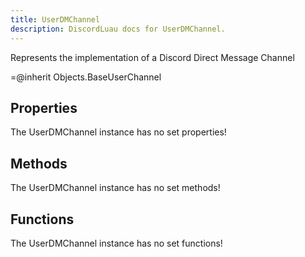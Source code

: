 ```yaml
---
title: UserDMChannel
description: DiscordLuau docs for UserDMChannel.
---
```

[//]: # (This file was automatically compiled through the Generator luau code under this repository)
[//]: # (if you want to edit the documentation of discord-luau, please write changes)
[//]: # (to the discord-luau repository itself, we extract the comments from discord-luau and translate)
[//]: # (them into markdown files that Nextra can interpret!)

[//]: # (----- DOCUMENT IMPORTS ----- )


[//]: # (----- DOCUMENT DESCRIPTION ----- )

Represents the implementation of a Discord Direct Message Channel

=@inherit Objects.BaseUserChannel

[//]: # (----- DOCUMENT PROPERTIES ----- )

## Properties

The UserDMChannel instance has no set properties!

[//]: # (----- DOCUMENT METHODS ----- )

## Methods

The UserDMChannel instance has no set methods!

[//]: # (----- DOCUMENT FUNCTIONS ----- )

## Functions

The UserDMChannel instance has no set functions!

